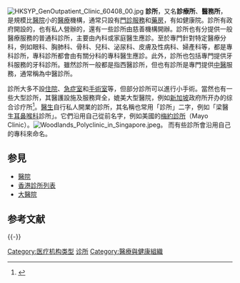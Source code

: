 [[File:HKSYP_GenOutpatient_Clinic_60408_00.jpg|thumb]]
{{commonscat|Clinics}}
'''診所'''，又名'''診療所'''、'''醫務所'''，是規模比[[醫院|醫院]]小的[[醫療|醫療]]機構，通常只設有[[門診|門診服務]]和[[藥房|藥房]]，有如健康院。診所有政府開設的，也有私人營辦的，還有一些診所由慈善機構開辦。診所也有分提供一般醫療服務的普通科診所，主要由內科或家庭醫生應診。至於專門針對特定醫療分科，例如眼科、胸肺科、骨科、兒科、泌尿科、皮膚及性病科、婦產科等，都是專科診所，專科診所都會由有關分科的專科醫生應診。此外，診所也包括專門提供牙科服務的牙科診所。雖然診所一般都是指西醫診所，但也有診所是專門提供[[中醫|中醫]]服務，通常稱為中醫診所。

診所大多不設[[住院|住院]]、[[急症室|急症室]]和[[手術室|手術室]]等，但部分診所可以進行小手術。當然也有一些大型診所，其醫護設施及服務齊全，媲美大型醫院，例如[[新加坡|新加坡]]政府所开办的综合诊疗所<ref>{{zh-sg}}{{cite news | author = 黎远漪 | title = “病人综合诊疗所直接取药” | url = https://www.sgh.com.sg/about-us/newsroom/News-Articles-Reports/Pages/%E7%97%85%E4%BA%BA%E7%BB%BC%E5%90%88%E8%AF%8A%E7%96%97%E6%89%80%E7%9B%B4%E6%8E%A5%E5%8F%96%E8%8D%AF.aspx | publisher = [[联合早报|联合早报]] | pages = 10 | date = 2015-05-13 | accessdate = 2016-05-14 | quote = 新加坡保健服务集团提升两项配药程序，让出院病人在旗下综合诊疗所继续接受治疗，并且便利地获得所需的一些药物，包括某些非标准（Non Standard Drugs）种类药物，省去回医院买药的烦恼。 }}{{Dead link|date=2019年11月 |bot=InternetArchiveBot |fix-attempted=yes }}</ref>。[[醫生|醫生]]自行私人開業的診所，其名稱也常用「診所」二字，例如「梁醫生[[耳鼻喉科|耳鼻喉科]]診所」。它們沿用自己從前名字，例如美國的[[梅約診所|梅約診所]]（Mayo Clinic）。[[File:Woodlands_Polyclinic_in_Singapore.jpeg|thumb]]。 而有些診所會沿用自己的專科來命名。

==参見==
* [[醫院|醫院]]
* [[香港診所列表|香港診所列表]]
* [[大醫院|大醫院]]

== 参考文献 ==
{{Reflist}}

{{-}}
{{Authority control}}

[[Category:医疗机构类型|Category:医疗机构类型]]
[[Category:诊所|]]
[[Category:醫療與健康組織|Category:醫療與健康組織]]